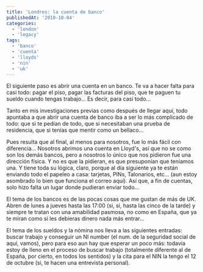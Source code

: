 ```yaml
---
title: 'Londres: la cuenta de banco'
publishedAt: '2010-10-04'
categories:
  - 'london'
  - 'legacy'
tags:
  - 'banco'
  - 'cuenta'
  - 'lloyds'
  - 'nin'
  - 'uk'
---
```


El siguiente paso es abrir una cuenta en un banco. Te va a hacer falta para casi todo: pagar el piso, pagar las facturas del piso, que te paguen tu sueldo cuando tengas trabajo... Es decir, para casi todo...

Tanto en mis investigaciones previas como después de llegar aquí, todo apuntaba a que abrir una cuenta de banco iba a ser lo más complicado de todo: que si te pedían de todo, que si necesitaban una prueba de residencia, que si tenías que mentir como un bellaco...

Pues resulta que al final, al menos para nosotros, fue lo más fácil con diferencia... Nosotros abrimos una cuenta en Lloyd's, así que no se como son los demás bancos, pero a nosotros lo único que nos pidieron fue una dirección física. Y no es que la pidieran, es que presuponían que teníamos una. Y tiene toda su lógica, claro, porque al día siguiente ya te están enviando todo el papeleo a casa: tarjetas, PINs, Talonarios, etc... (aun estoy asombrado lo bien que funciona el correo aquí). Así que, a fin de cuentas, solo hizo falta un lugar donde pudieran enviar todo...

El tema de los bancos es de las pocas cosas que me gustan de más de UK. Abren de lunes a jueves hasta las 17:00 (si, si, hasta las cinco de la tarde) y siempre te tratan con una amabilidad pasmosa, no como en España, que ya te miran como si les debieras dinero nada más entrar...

El tema de los sueldos y la nómina nos lleva a las siguientes entradas: buscar trabajo y conseguir un NI number (el num. de la seguridad social de aquí, vamos), pero para eso aun hay que esperar un poco más: todavía estoy de lleno en el proceso de buscar trabajo (totalmente diferente al de España, por cierto, en todos los sentidos) y la cita para el NIN la tengo el 12 de octubre (si, te hacen una entrevista personal).
